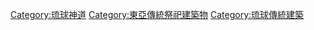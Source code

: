 [[Category:琉球神道|Category:琉球神道]]
[[Category:東亞傳統祭祀建築物|Category:東亞傳統祭祀建築物]]
[[Category:琉球傳統建築|Category:琉球傳統建築]]